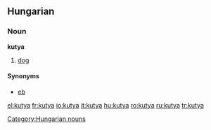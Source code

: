 ==Hungarian==
=== Noun ===
'''kutya'''

#[[dog]]

====Synonyms====
*[[eb]]

[[Category:Hungarian nouns]]

[[el:kutya]]
[[fr:kutya]]
[[io:kutya]]
[[it:kutya]]
[[hu:kutya]]
[[ro:kutya]]
[[ru:kutya]]
[[tr:kutya]]